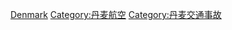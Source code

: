 {{Catnav|頁面分類|航空事故}}
{{Commonscat|Aviation accidents in Denmark}}

[[Category:各國航空事故|Denmark]]
[[Category:丹麦航空|Category:丹麦航空]]
[[Category:丹麦交通事故|Category:丹麦交通事故]]